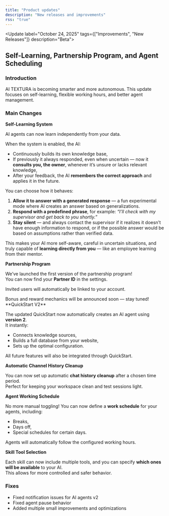 ```yaml
---
title: "Product updates"
description: "New releases and improvements"
rss: "true"
---
```


<Update label="October 24, 2025" tags={["Improvements", "New Releases"]} description="Beta">
  ## Self-Learning, Partnership Program, and Agent Scheduling

  ### **Introduction**

  AI TEXTURA is becoming smarter and more autonomous. This update focuses on self-learning, flexible working hours, and better agent management.

  ### **Main Changes**

  **Self-Learning System**

  AI agents can now learn independently from your data.

  When the system is enabled, the AI:

  - Continuously builds its own knowledge base,
  - If previously it always responded, even when uncertain — now it **consults you, the owner**, whenever it’s unsure or lacks relevant knowledge,
  - After your feedback, the AI **remembers the correct approach** and applies it in the future.

  You can choose how it behaves:

  1. **Allow it to answer with a generated response** — a fun experimental mode where AI creates an answer based on generalizations.
  2. **Respond with a predefined phrase**, for example: _“I’ll check with my supervisor and get back to you shortly.”_
  3. **Stay silent** — and always contact the supervisor if it realizes it doesn’t have enough information to respond, or if the possible answer would be based on assumptions rather than verified data.

  This makes your AI more self-aware, careful in uncertain situations, and truly capable of **learning directly from you** — like an employee learning from their mentor.

  **Partnership Program**

  We’ve launched the first version of the partnership program!\
  You can now find your **Partner ID** in the settings.

  Invited users will automatically be linked to your account.

  <Info>
    Bonus and reward mechanics will be announced soon — stay tuned!
  </Info>
  **QuickStart V2**

  The updated QuickStart now automatically creates an AI agent using **version 2**.\
  It instantly:

  - Connects knowledge sources,
  - Builds a full database from your website,
  - Sets up the optimal configuration.

  All future features will also be integrated through QuickStart.

  **Automatic Channel History Cleanup**

  You can now set up automatic **chat history cleanup** after a chosen time period.\
  Perfect for keeping your workspace clean and test sessions light.

  **Agent Working Schedule**

  No more manual toggling! You can now define a **work schedule** for your agents, including:

  - Breaks,
  - Days off,
  - Special schedules for certain days.

  Agents will automatically follow the configured working hours.

  **Skill Tool Selection**

  Each skill can now include multiple tools, and you can specify **which ones will be available** to your AI.\
  This allows for more controlled and safer behavior.

  ### Fixes

  - Fixed notification issues for AI agents v2
  - Fixed agent pause behavior
  - Added multiple small improvements and optimizations
</Update>